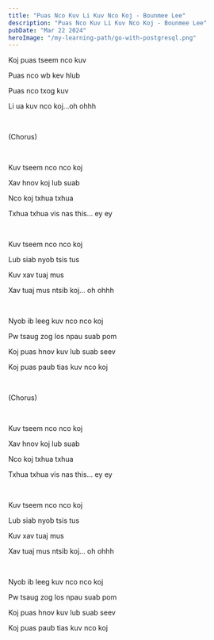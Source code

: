 ```yaml
---
title: "Puas Nco Kuv Li Kuv Nco Koj - Bounmee Lee"
description: "Puas Nco Kuv Li Kuv Nco Koj - Bounmee Lee"
pubDate: "Mar 22 2024"
heroImage: "/my-learning-path/go-with-postgresql.png"
---
```


Koj puas tseem nco kuv

Puas nco wb kev hlub

Puas nco txog kuv

Li ua kuv nco koj…oh ohhh

<br />

(Chorus)

<br />

Kuv tseem nco nco koj

Xav hnov koj lub suab

Nco koj txhua txhua

Txhua txhua vis nas this... ey ey

<br />

Kuv tseem nco nco koj

Lub siab nyob tsis tus

Kuv xav tuaj mus

Xav tuaj mus ntsib koj... oh ohhh

<br />

Nyob ib leeg kuv nco nco koj

Pw tsaug zog los npau suab pom

Koj puas hnov kuv lub suab seev

Koj puas paub tias kuv nco koj

<br />

(Chorus)

<br />

Kuv tseem nco nco koj

Xav hnov koj lub suab

Nco koj txhua txhua

Txhua txhua vis nas this... ey ey

<br />

Kuv tseem nco nco koj

Lub siab nyob tsis tus

Kuv xav tuaj mus

Xav tuaj mus ntsib koj... oh ohhh

<br />

Nyob ib leeg kuv nco nco koj

Pw tsaug zog los npau suab pom

Koj puas hnov kuv lub suab seev

Koj puas paub tias kuv nco koj
